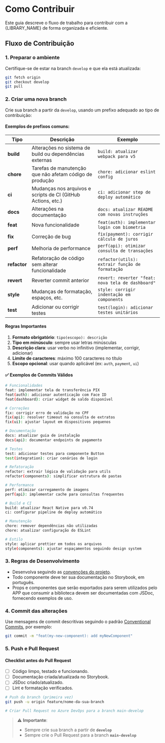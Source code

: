 
<Meta title="Guia de Contribuição/Como Contribuir" />

# Como Contribuir

Este guia descreve o fluxo de trabalho para contribuir com a {LIBRARY_NAME} de forma organizada e eficiente.

## Fluxo de Contribuição

### 1. Preparar o ambiente

Certifique-se de estar na branch `develop` e que ela está atualizada:

```bash
git fetch origin
git checkout develop
git pull
```

### 2. Criar uma nova branch

Crie sua branch a partir da `develop`, usando um prefixo adequado ao tipo de contribuição:

#### Exemplos de prefixos comuns:

<table>
  <thead>
    <tr>
      <th>Tipo</th>
      <th>Descrição</th>
      <th>Exemplo</th>
    </tr>
  </thead>
  <tbody>
    <tr>
      <td><strong>build</strong></td>
      <td>Alterações no sistema de build ou dependências externas</td>
      <td><code>build: atualizar webpack para v5</code></td>
    </tr>
    <tr>
      <td><strong>chore</strong></td>
      <td>Tarefas de manutenção que não afetam código de produção</td>
      <td><code>chore: adicionar eslint config</code></td>
    </tr>
    <tr>
      <td><strong>ci</strong></td>
      <td>Mudanças nos arquivos e scripts de CI (GitHub Actions, etc.)</td>
      <td><code>ci: adicionar step de deploy automático</code></td>
    </tr>
    <tr>
      <td><strong>docs</strong></td>
      <td>Alterações na documentação</td>
      <td><code>docs: atualizar README com novas instruções</code></td>
    </tr>
    <tr>
      <td><strong>feat</strong></td>
      <td>Nova funcionalidade</td>
      <td><code>feat(auth): implementar login com biometria</code></td>
    </tr>
    <tr>
      <td><strong>fix</strong></td>
      <td>Correção de bug</td>
      <td><code>fix(payment): corrigir cálculo de juros</code></td>
    </tr>
    <tr>
      <td><strong>perf</strong></td>
      <td>Melhoria de performance</td>
      <td><code>perf(api): otimizar consulta de transações</code></td>
    </tr>
    <tr>
      <td><strong>refactor</strong></td>
      <td>Refatoração de código sem alterar funcionalidade</td>
      <td><code>refactor(utils): extrair função de formatação</code></td>
    </tr>
    <tr>
      <td><strong>revert</strong></td>
      <td>Reverter commit anterior</td>
      <td><code>revert: reverter "feat: nova tela de dashboard"</code></td>
    </tr>
    <tr>
      <td><strong>style</strong></td>
      <td>Mudanças de formatação, espaços, etc.</td>
      <td><code>style: corrigir indentação em components</code></td>
    </tr>
    <tr>
      <td><strong>test</strong></td>
      <td>Adicionar ou corrigir testes</td>
      <td><code>test(login): adicionar testes unitários</code></td>
    </tr>
  </tbody>
</table>

#### Regras Importantes

1. **Formato obrigatório**: `tipo(escopo): descrição`
2. **Tipo em minúsculo**: sempre usar letras minúsculas
3. **Descrição clara**: usar verbo no infinitivo (implementar, corrigir, adicionar)
4. **Limite de caracteres**: máximo 100 caracteres no título
5. **Escopo opcional**: usar quando aplicável (ex: `auth`, `payment`, `ui`)

#### ✅ Exemplos de Commits Válidos

```bash
# Funcionalidades
feat: implementar tela de transferência PIX
feat(auth): adicionar autenticação com Face ID
feat(dashboard): criar widget de saldo disponível

# Correções
fix: corrigir erro de validação no CPF
fix(api): resolver timeout na consulta de extratos
fix(ui): ajustar layout em dispositivos pequenos

# Documentação
docs: atualizar guia de instalação
docs(api): documentar endpoints de pagamento

# Testes
test: adicionar testes para componente Button
test(integration): criar cenários de login

# Refatoração
refactor: extrair lógica de validação para utils
refactor(components): simplificar estrutura de pastas

# Performance
perf: otimizar carregamento de imagens
perf(api): implementar cache para consultas frequentes

# Build e CI
build: atualizar React Native para v0.74
ci: configurar pipeline de deploy automático

# Manutenção
chore: remover dependências não utilizadas
chore: atualizar configuração do ESLint

# Estilo
style: aplicar prettier em todos os arquivos
style(components): ajustar espaçamentos seguindo design system
```

### 3. Regras de Desenvolvimento

- Desenvolva seguindo as [convenções do projeto](?path=/docs/guia-de-contribuição-convenções-do-projeto--docs).
- Todo componente deve ter sua documentação no Storybook, em português.
- Props e componentes que serão exportados para serem utilizados pelo APP que consumir a biblioteca devem ser documentadas com JSDoc, fornecendo exemplos de uso.

### 4. Commit das alterações

Use mensagens de commit descritivas seguindo o padrão <a href="https://www.conventionalcommits.org/" target="_blank" rel="noopener noreferrer">Conventional Commits</a>, por exemplo:

```bash
git commit -m "feat(my-new-component): add myNewComponent"
```

### 5. Push e Pull Request

#### Checklist antes do Pull Request

- [ ] Código limpo, testado e funcionando.
- [ ] Documentação criada/atualizada no Storybook.
- [ ] JSDoc criado/atualizado.
- [ ] Lint e formatação verificados.

```bash
# Push da branch (primeira vez)
git push -u origin feature/nome-da-sua-branch

# Criar Pull Request no Azure DevOps para a branch main-develop
```

> ⚠️ **Importante**: 
> - Sempre crie sua branch a partir de **`develop`**
> - Sempre crie o Pull Request para a branch **`main-develop`**
